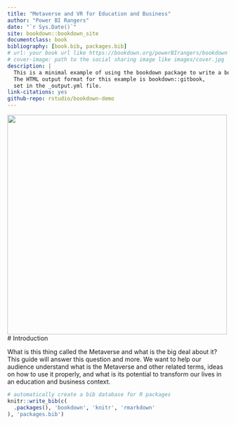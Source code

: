 ```yaml
--- 
title: "Metaverse and VR for Education and Business"
author: "Power BI Rangers"
date: "`r Sys.Date()`"
site: bookdown::bookdown_site
documentclass: book
bibliography: [book.bib, packages.bib]
# url: your book url like https://bookdown.org/powerBIrangers/bookdown
# cover-image: path to the social sharing image like images/cover.jpg
description: |
  This is a minimal example of using the bookdown package to write a book.
  The HTML output format for this example is bookdown::gitbook,
  set in the _output.yml file.
link-citations: yes
github-repo: rstudio/bookdown-demo
---
```


![](images/michigan banner.jpg){width=500}
# Introduction

What is this thing called the Metaverse and what is the big deal about it? This guide will answer this question and more. We want to help our audience understand what is the Metaverse and other related terms, ideas on how to use it properly, and what is its potential to transform our lives in an education and business context.


```r
# automatically create a bib database for R packages
knitr::write_bib(c(
  .packages(), 'bookdown', 'knitr', 'rmarkdown'
), 'packages.bib')
```
